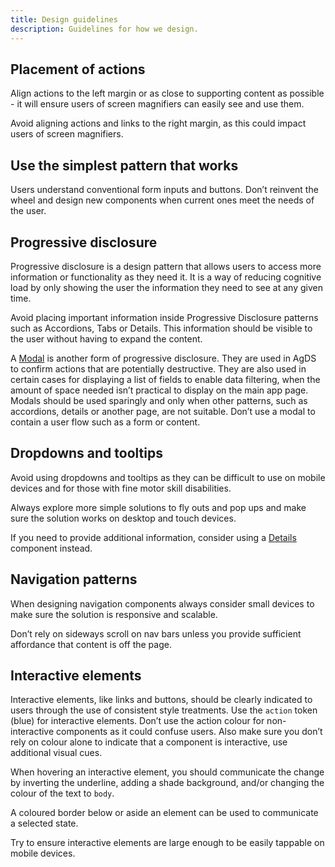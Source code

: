 ```yaml
---
title: Design guidelines
description: Guidelines for how we design.
---
```


## Placement of actions

Align actions to the left margin or as close to supporting content as possible - it will ensure users of screen magnifiers can easily see and use them.

Avoid aligning actions and links to the right margin, as this could impact users of screen magnifiers.

## Use the simplest pattern that works

Users understand conventional form inputs and buttons. Don’t reinvent the wheel and design new components when current ones meet the needs of the user.

## Progressive disclosure

Progressive disclosure is a design pattern that allows users to access more information or functionality as they need it. It is a way of reducing cognitive load by only showing the user the information they need to see at any given time.

Avoid placing important information inside Progressive Disclosure patterns such as Accordions, Tabs or Details. This information should be visible to the user without having to expand the content.

A [Modal](/components/modal) is another form of progressive disclosure. They are used in AgDS to confirm actions that are potentially destructive. They are also used in certain cases for displaying a list of fields to enable data filtering, when the amount of space needed isn’t practical to display on the main app page. Modals should be used sparingly and only when other patterns, such as accordions, details or another page, are not suitable. Don’t use a modal to contain a user flow such as a form or content.

## Dropdowns and tooltips

Avoid using dropdowns and tooltips as they can be difficult to use on mobile devices and for those with fine motor skill disabilities.

Always explore more simple solutions to fly outs and pop ups and make sure the solution works on desktop and touch devices.

If you need to provide additional information, consider using a [Details](/components/details) component instead.

## Navigation patterns

When designing navigation components always consider small devices to make sure the solution is responsive and scalable.

Don’t rely on sideways scroll on nav bars unless you provide sufficient affordance that content is off the page.

## Interactive elements

Interactive elements, like links and buttons, should be clearly indicated to users through the use of consistent style treatments. Use the `action` token (blue) for interactive elements. Don’t use the action colour for non-interactive components as it could confuse users. Also make sure you don’t rely on colour alone to indicate that a component is interactive, use additional visual cues.

When hovering an interactive element, you should communicate the change by inverting the underline, adding a shade background, and/or changing the colour of the text to `body`.

A coloured border below or aside an element can be used to communicate a selected state.

Try to ensure interactive elements are large enough to be easily tappable on mobile devices.
